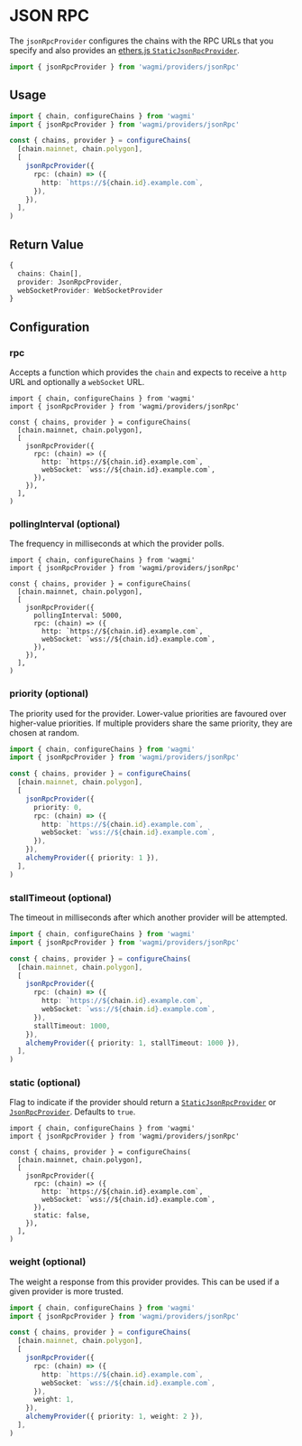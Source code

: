 
# JSON RPC

The `jsonRpcProvider` configures the chains with the RPC URLs that you specify and also provides an [ethers.js `StaticJsonRpcProvider`](https://docs.ethers.io/v5/api/providers/jsonrpc-provider/#StaticJsonRpcProvider).

```ts
import { jsonRpcProvider } from 'wagmi/providers/jsonRpc'
```

## Usage

```ts
import { chain, configureChains } from 'wagmi'
import { jsonRpcProvider } from 'wagmi/providers/jsonRpc'

const { chains, provider } = configureChains(
  [chain.mainnet, chain.polygon],
  [
    jsonRpcProvider({
      rpc: (chain) => ({
        http: `https://${chain.id}.example.com`,
      }),
    }),
  ],
)
```

## Return Value

```ts
{
  chains: Chain[],
  provider: JsonRpcProvider,
  webSocketProvider: WebSocketProvider
}
```

## Configuration

### rpc

Accepts a function which provides the `chain` and expects to receive a `http` URL and optionally a `webSocket` URL.

```tsx {8-11}
import { chain, configureChains } from 'wagmi'
import { jsonRpcProvider } from 'wagmi/providers/jsonRpc'

const { chains, provider } = configureChains(
  [chain.mainnet, chain.polygon],
  [
    jsonRpcProvider({
      rpc: (chain) => ({
        http: `https://${chain.id}.example.com`,
        webSocket: `wss://${chain.id}.example.com`,
      }),
    }),
  ],
)
```

### pollingInterval (optional)

The frequency in milliseconds at which the provider polls.

```tsx {8}
import { chain, configureChains } from 'wagmi'
import { jsonRpcProvider } from 'wagmi/providers/jsonRpc'

const { chains, provider } = configureChains(
  [chain.mainnet, chain.polygon],
  [
    jsonRpcProvider({
      pollingInterval: 5000,
      rpc: (chain) => ({
        http: `https://${chain.id}.example.com`,
        webSocket: `wss://${chain.id}.example.com`,
      }),
    }),
  ],
)
```

### priority (optional)

The priority used for the provider. Lower-value priorities are favoured over higher-value priorities. If multiple providers share the same priority, they are chosen at random.

```ts {8}
import { chain, configureChains } from 'wagmi'
import { jsonRpcProvider } from 'wagmi/providers/jsonRpc'

const { chains, provider } = configureChains(
  [chain.mainnet, chain.polygon],
  [
    jsonRpcProvider({
      priority: 0,
      rpc: (chain) => ({
        http: `https://${chain.id}.example.com`,
        webSocket: `wss://${chain.id}.example.com`,
      }),
    }),
    alchemyProvider({ priority: 1 }),
  ],
)
```

### stallTimeout (optional)

The timeout in milliseconds after which another provider will be attempted.

```ts {12}
import { chain, configureChains } from 'wagmi'
import { jsonRpcProvider } from 'wagmi/providers/jsonRpc'

const { chains, provider } = configureChains(
  [chain.mainnet, chain.polygon],
  [
    jsonRpcProvider({
      rpc: (chain) => ({
        http: `https://${chain.id}.example.com`,
        webSocket: `wss://${chain.id}.example.com`,
      }),
      stallTimeout: 1000,
    }),
    alchemyProvider({ priority: 1, stallTimeout: 1000 }),
  ],
)
```

### static (optional)

Flag to indicate if the provider should return a [`StaticJsonRpcProvider`](https://docs.ethers.io/v5/api/providers/jsonrpc-provider/#StaticJsonRpcProvider) or [`JsonRpcProvider`](https://docs.ethers.io/v5/api/providers/jsonrpc-provider/#JsonRpcProvider). Defaults to `true`.

```tsx {12}
import { chain, configureChains } from 'wagmi'
import { jsonRpcProvider } from 'wagmi/providers/jsonRpc'

const { chains, provider } = configureChains(
  [chain.mainnet, chain.polygon],
  [
    jsonRpcProvider({
      rpc: (chain) => ({
        http: `https://${chain.id}.example.com`,
        webSocket: `wss://${chain.id}.example.com`,
      }),
      static: false,
    }),
  ],
)
```

### weight (optional)

The weight a response from this provider provides. This can be used if a given provider is more trusted.

```ts {12}
import { chain, configureChains } from 'wagmi'
import { jsonRpcProvider } from 'wagmi/providers/jsonRpc'

const { chains, provider } = configureChains(
  [chain.mainnet, chain.polygon],
  [
    jsonRpcProvider({
      rpc: (chain) => ({
        http: `https://${chain.id}.example.com`,
        webSocket: `wss://${chain.id}.example.com`,
      }),
      weight: 1,
    }),
    alchemyProvider({ priority: 1, weight: 2 }),
  ],
)
```
